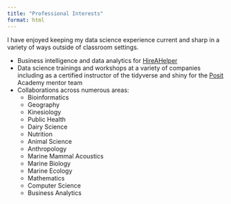 ```yaml
---
title: "Professional Interests"
format: html
---
```


I have enjoyed keeping my data science experience current and sharp in a variety of ways outside of classroom settings.

-   Business intelligence and data analytics for [HireAHelper](https://www.hireahelper.com/?kw=hireahelper&cpn=71994171&utm_term=hireahelper&utm_campaign=&utm_source=google&utm_medium=cpc&hsa_acc=1622056249&hsa_cam=71994171&hsa_grp=2651467251&hsa_ad=715480263259&hsa_src=g&hsa_tgt=kwd-488446128632&hsa_kw=hireahelper&hsa_mt=b&hsa_net=adwords&hsa_ver=3&gad_source=1&gclid=Cj0KCQjwna6_BhCbARIsALId2Z20zTiBKLFvFPbrYHUqxND61mdwwqGSDemkR7KKtuCX-TqCD9RgY7QaAsPKEALw_wcB)
-   Data science trainings and workshops at a variety of companies including as a certified instructor of the tidyverse and shiny for the [Posit](https://posit.co/) Academy mentor team
-   Collaborations across numerous areas:
    -   Bioinformatics
    -   Geography
    -   Kinesiology
    -   Public Health
    -   Dairy Science
    -   Nutrition
    -   Animal Science
    -   Anthropology
    -   Marine Mammal Acoustics
    -   Marine Biology
    -   Marine Ecology
    -   Mathematics
    -   Computer Science
    -   Business Analytics

